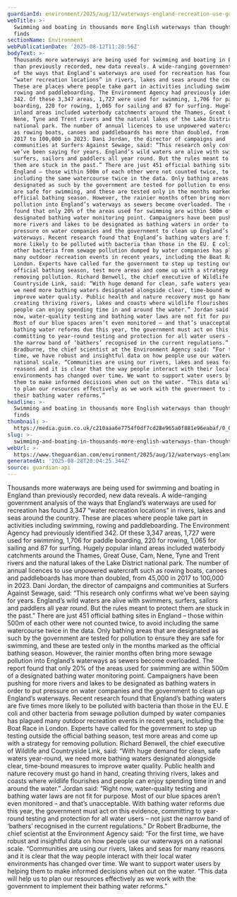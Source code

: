 ```yaml
---
guardianId: environment/2025/aug/12/waterways-england-recreation-use-government-data
webTitle: >-
  Swimming and boating in thousands more English waterways than thought, data
  finds
sectionName: Environment
webPublicationDate: '2025-08-12T11:28:56Z'
bodyText: >-
  Thousands more waterways are being used for swimming and boating in England
  than previously recorded, new data reveals. A wide-ranging government analysis
  of the ways that England’s waterways are used for recreation has found 3,347
  “water recreation locations” in rivers, lakes and seas around the country.
  These are places where people take part in activities including swimming,
  rowing and paddleboarding. The Environment Agency had previously identified
  342. Of these 3,347 areas, 1,727 were used for swimming, 1,706 for paddle
  boarding, 220 for rowing, 1,065 for sailing and 87 for surfing. Hugely popular
  inland areas included waterbody catchments around the Thames, Great Ouse, Cam,
  Nene, Tyne and Trent rivers and the natural lakes of the Lake District
  national park. The number of annual licences to use unpowered watercraft such
  as rowing boats, canoes and paddleboards has more than doubled, from 45,000 in
  2017 to 100,000 in 2023. Dani Jordan, the director of campaigns and
  communities at Surfers Against Sewage, said: “This research only confirms what
  we’ve been saying for years. England’s wild waters are alive with swimmers,
  surfers, sailors and paddlers all year round. But the rules meant to protect
  them are stuck in the past.” There are just 451 official bathing sites in
  England – those within 500m of each other were not counted twice, to avoid
  including the same watercourse twice in the data. Only bathing areas that are
  designated as such by the government are tested for pollution to ensure they
  are safe for swimming, and these are tested only in the months marked as the
  official bathing season. However, the rainier months often bring more sewage
  pollution into England’s waterways as sewers become overloaded. The report
  found that only 20% of the areas used for swimming are within 500m of a
  designated bathing water monitoring point. Campaigners have been pushing for
  more rivers and lakes to be designated as bathing waters in order to put
  pressure on water companies and the government to clean up England’s
  waterways. Recent research found that England’s bathing waters are five times
  more likely to be polluted with bacteria than those in the EU. E coli and
  other bacteria from sewage pollution dumped by water companies has plagued
  many outdoor recreation events in recent years, including the Boat Race in
  London. Experts have called for the government to step up testing outside the
  official bathing season, test more areas and come up with a strategy for
  removing pollution. Richard Benwell, the chief executive of Wildlife and
  Countryside Link, said: “With huge demand for clean, safe waters year-round,
  we need more bathing waters designated alongside clear, time-bound measures to
  improve water quality. Public health and nature recovery must go hand in hand,
  creating thriving rivers, lakes and coasts where wildlife flourishes and
  people can enjoy spending time in and around the water.” Jordan said: “Right
  now, water-quality testing and bathing water laws are not fit for purpose.
  Most of our blue spaces aren’t even monitored – and that’s unacceptable. With
  bathing water reforms due this year, the government must act on this evidence,
  committing to year-round testing and protection for all water users – not just
  the narrow band of ‘bathers’ recognised in the current regulations.” Dr Robert
  Bradburne, the chief scientist at the Environment Agency said: “For the first
  time, we have robust and insightful data on how people use our waterways on a
  national scale. “Communities are using our rivers, lakes and seas for many
  reasons and it is clear that the way people interact with their local water
  environments has changed over time. We want to support water users by helping
  them to make informed decisions when out on the water. “This data will help us
  to plan our resources effectively as we work with the government to implement
  their bathing water reforms.”
headline: >-
  Swimming and boating in thousands more English waterways than thought, data
  finds
thumbnail: >-
  https://media.guim.co.uk/c210aaa6e7754f0df7cd28e965a0f881e96eabaf/0_0_4324_3461/500.jpg
slug: >-
  swimming-and-boating-in-thousands-more-english-waterways-than-thought-data-finds
webUrl: >-
  https://www.theguardian.com/environment/2025/aug/12/waterways-england-recreation-use-government-data
generatedAt: '2025-08-28T20:04:25.344Z'
source: guardian-api
---
```

Thousands more waterways are being used for swimming and boating in England than previously recorded, new data reveals. A wide-ranging government analysis of the ways that England’s waterways are used for recreation has found 3,347 “water recreation locations” in rivers, lakes and seas around the country. These are places where people take part in activities including swimming, rowing and paddleboarding. The Environment Agency had previously identified 342. Of these 3,347 areas, 1,727 were used for swimming, 1,706 for paddle boarding, 220 for rowing, 1,065 for sailing and 87 for surfing. Hugely popular inland areas included waterbody catchments around the Thames, Great Ouse, Cam, Nene, Tyne and Trent rivers and the natural lakes of the Lake District national park. The number of annual licences to use unpowered watercraft such as rowing boats, canoes and paddleboards has more than doubled, from 45,000 in 2017 to 100,000 in 2023. Dani Jordan, the director of campaigns and communities at Surfers Against Sewage, said: “This research only confirms what we’ve been saying for years. England’s wild waters are alive with swimmers, surfers, sailors and paddlers all year round. But the rules meant to protect them are stuck in the past.” There are just 451 official bathing sites in England – those within 500m of each other were not counted twice, to avoid including the same watercourse twice in the data. Only bathing areas that are designated as such by the government are tested for pollution to ensure they are safe for swimming, and these are tested only in the months marked as the official bathing season. However, the rainier months often bring more sewage pollution into England’s waterways as sewers become overloaded. The report found that only 20% of the areas used for swimming are within 500m of a designated bathing water monitoring point. Campaigners have been pushing for more rivers and lakes to be designated as bathing waters in order to put pressure on water companies and the government to clean up England’s waterways. Recent research found that England’s bathing waters are five times more likely to be polluted with bacteria than those in the EU. E coli and other bacteria from sewage pollution dumped by water companies has plagued many outdoor recreation events in recent years, including the Boat Race in London. Experts have called for the government to step up testing outside the official bathing season, test more areas and come up with a strategy for removing pollution. Richard Benwell, the chief executive of Wildlife and Countryside Link, said: “With huge demand for clean, safe waters year-round, we need more bathing waters designated alongside clear, time-bound measures to improve water quality. Public health and nature recovery must go hand in hand, creating thriving rivers, lakes and coasts where wildlife flourishes and people can enjoy spending time in and around the water.” Jordan said: “Right now, water-quality testing and bathing water laws are not fit for purpose. Most of our blue spaces aren’t even monitored – and that’s unacceptable. With bathing water reforms due this year, the government must act on this evidence, committing to year-round testing and protection for all water users – not just the narrow band of ‘bathers’ recognised in the current regulations.” Dr Robert Bradburne, the chief scientist at the Environment Agency said: “For the first time, we have robust and insightful data on how people use our waterways on a national scale. “Communities are using our rivers, lakes and seas for many reasons and it is clear that the way people interact with their local water environments has changed over time. We want to support water users by helping them to make informed decisions when out on the water. “This data will help us to plan our resources effectively as we work with the government to implement their bathing water reforms.”

